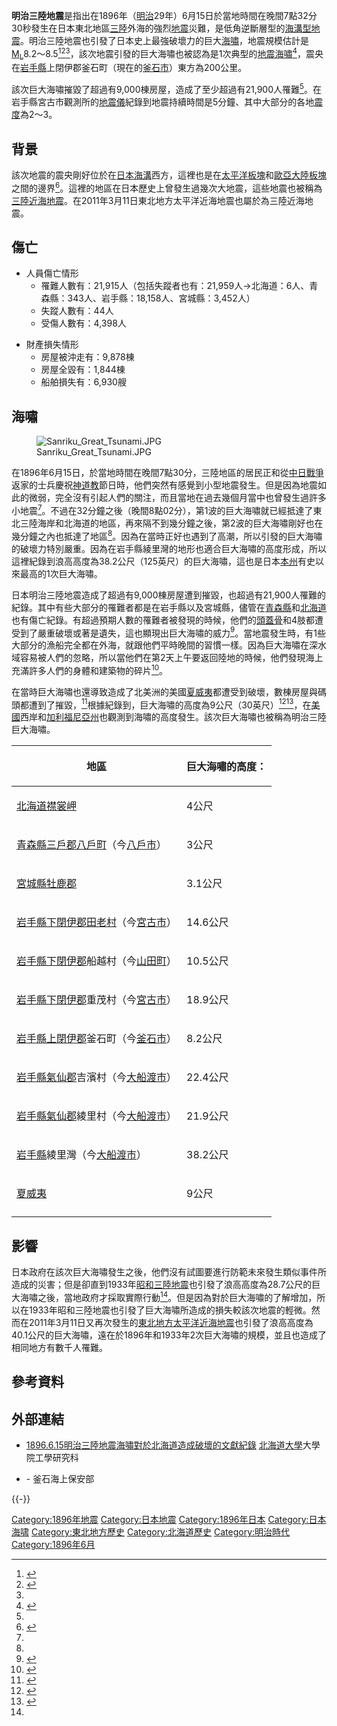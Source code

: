 {{noteTA |G1=Earthquake }}
{{Infobox earthquake
| 標題=明治三陸地震
| image=Meiji-Sanriku earthquake 02.jpg
| image size=250px
|map2 = {{Location map | Japan
 | label=
 | lat=39.5
 | long=144.0
 | mark=Bullseye1.png
 | marksize=41
 | position=top
 | width= 250
 | float=center
 | caption=
 | relief=}}震央位置圖
| 日期=1896年6月15日
| 地圖=
| 規模= 8.2～8.5[[黎克特制地震震級|M<sub>L</sub>]]
| 深度=
| tsunami = 38.2公尺
| 震中=[[日本|日本]][[岩手縣|岩手縣]]上閉伊郡釜石町東方為200公里
| 受影響地區=[[日本|日本]]：[[東北地方|東北地方]]與[[北海道地方|北海道地方]]
| 傷亡人數=罹難人數有：21,959人（包括失蹤者）<br />傷者人數有：4,398人
|time=7:32 pm}}
{{Japanese|image= | width = 244px|japanese=明治三陸地震|kana=めいじさんりくじしん|romaji=Meiji Sanriku dai shinsai|舊寫=明治三陸地震}}

'''明治三陸地震'''是指出在1896年（[[明治|明治]]29年）6月15日於當地時間在晚間7點32分30秒發生在日本東北地區[[三陸|三陸]]外海的強烈[[地震|地震]]災難，是低角逆斷層型的[[海溝型地震|海溝型地震]]。明治三陸地震也引發了日本史上最強破壞力的巨大[[海嘯|海嘯]]，地震規模估計是[[黎克特制地震震級|M<sub>L</sub>]]8.2～8.5<ref>{{Cite journal|author=Abe, K.|year= 1981|title= Physical size of tsunamigenic earthquakes of the northwestern Pacific|journal= Phys. Earth Planet. Int.|volume= 27|pages= 194–205}}</ref><ref name="USGS2">{{cite web |url=http://earthquake.usgs.gov/earthquakes/world/events/1896_06_15.php |title=Historic Earthquakes: Sanriku, Japan |publisher=U.S. Geological Survey |accessdate=2009-05-19 |deadurl=yes |archiveurl=https://web.archive.org/web/20100128122201/http://earthquake.usgs.gov/earthquakes/world/events/1896_06_15.php |archivedate=2010-01-28 }}</ref><ref name="Nakao"/>，該次地震引發的巨大海嘯也被認為是1次典型的[[地震海嘯|地震海嘯]]<ref>{{Cite journal|author=Kanamori, H.|year=1972|title=Mechanism of tsunami earthquakes|journal=Phys. Earth Planet. Int.|volume=6|pages=346–359|url=http://www.gps.caltech.edu/uploads/File/People/kanamori/HKpepi72c.pdf|access-date=2011-03-31|archive-date=2011-06-14|archive-url=https://web.archive.org/web/20110614131951/http://www.gps.caltech.edu/uploads/File/People/kanamori/HKpepi72c.pdf|dead-url=no}}</ref>，震央在[[岩手縣|岩手縣]]上閉伊郡釜石町（現在的[[釜石市|釜石市]]）東方為200公里。

該次巨大海嘯摧毀了超過有9,000棟房屋，造成了至少超過有21,900人罹難<ref name="Nakao"/>。在岩手縣宮古市觀測所的[[地震儀|地震儀]]紀錄到地震持續時間是5分鐘、其中大部分的各地[[日本氣象廳震度等級|震度]]為2～3。

==背景==
該次地震的震央剛好位於在[[日本海溝|日本海溝]]西方，這裡也是在[[太平洋板塊|太平洋板塊]]和[[歐亞大陸板塊|歐亞大陸板塊]]之間的邊界<ref name="Tanioka">{{cite journal|last=Tanioka|first=Yuichiro|coauthors=Sataka K.|year=1996|title=Fault parameters of the 1896 Sanriku Tsunami Earthquake estimated from Tsunami Numerical Modeling|journal=Geophysical Research Letters|volume=23|issue=3|pages=1549–1552|url=http://www.agu.org/pubs/crossref/1996/96GL01479.shtml|access-date=2011-03-31|archive-date=2011-05-31|archive-url=https://web.archive.org/web/20110531170832/http://www.agu.org/pubs/crossref/1996/96GL01479.shtml|dead-url=no}}</ref>。這裡的地區在日本歷史上曾發生過幾次大地震，這些地震也被稱為[[三陸近海地震|三陸近海地震]]。在2011年3月11日東北地方太平洋近海地震也屬於為三陸近海地震。

==傷亡==
*人員傷亡情形
**罹難人數有：21,915人（包括失蹤者也有：21,959人→北海道：6人、青森縣：343人、岩手縣：18,158人、宮城縣：3,452人）
**失蹤人數有：44人　
**受傷人數有：4,398人

*財產損失情形
**房屋被沖走有：9,878棟
**房屋全毀有：1,844棟
**船舶損失有：6,930艘

==海嘯==
[[File:Sanriku_Great_Tsunami.JPG|thumb]]

在1896年6月15日，於當地時間在晚間7點30分，三陸地區的居民正和從[[甲午战争|中日戰爭]]返家的士兵慶祝[[神道教|神道教]]節日時，他們突然有感覺到小型地震發生。但是因為地震如此的微弱，完全沒有引起人們的關注，而且當地在過去幾個月當中也曾發生過許多小地震<ref name="Nakao"/>。不過在32分鐘之後（晚間8點02分），第1波的巨大海嘯就已經抵達了東北三陸海岸和北海道的地區，再來隔不到幾分鐘之後，第2波的巨大海嘯剛好也在幾分鐘之內也抵達了地區<ref name="Nakao"/>。因為在當時正好也遇到了高潮，所以引發的巨大海嘯的破壞力特別嚴重。因為在岩手縣綾里灣的地形也適合巨大海嘯的高度形成，所以這裡紀錄到浪高高度為38.2公尺（125英尺）的巨大海嘯，這也是日本[[本州|本州]]有史以來最高的1次巨大海嘯。

日本明治三陸地震造成了超過有9,000棟房屋遭到摧毀，也超過有21,900人罹難的紀錄。其中有些大部分的罹難者都是在岩手縣以及宮城縣，儘管在[[青森縣|青森縣]]和[[北海道|北海道]]也有傷亡紀錄。有超過預期人數的罹難者被發現的時候，他們的[[頭蓋骨|頭蓋骨]]和4肢都遭受到了嚴重破壞或著是遺失，這也顯現出巨大海嘯的威力<ref name="Nakao">{{cite web|url=http://shippai.jst.go.jp/en/Detail?fn=2&id=CA1000616|title=The Great Meiji Sanriku Tsunami June 15, 1896 at the Sanriku coast of the Tohoku region|last=Nakao|first=Masayuki|accessdate=2009-10-18|deadurl=yes|archiveurl=https://web.archive.org/web/20081223230738/http://shippai.jst.go.jp/en/Detail?fn=2&id=CA1000616|archivedate=2008年12月23日}}</ref>。當地震發生時，有1些大部分的漁船完全都在外海，就跟他們平時晚間的習慣一樣。因為巨大海嘯在深水域容易被人們的忽略，所以當他們在第2天上午要返回陸地的時候，他們發現海上充滿許多人們的身體和建築物的碎片<ref name="Kusky">{{cite book|last=Kusky|first=Timothy M.|title=Geological hazards: a sourcebook|publisher=Greenwood Press|year=2003|pages=312|url=http://books.google.co.uk/books?id=ZnARN4s-WRkC&pg=PA94&lpg=PA94&dq=1896+sanriku+earthquake+27,000+casualties&source=bl&ots=19PXmqjNw3&sig=LP0rxz7z7H-DBqFUmVMcC-nnRlY&hl=en&ei=Y4PcStWDI9X24AaKk5j1Bg&sa=X&oi=book_result&ct=result&resnum=3&ved=0CBEQ6AEwAjge#v=onepage&q=&f=false|access-date=2011-03-31|archive-date=2012-03-02|archive-url=https://web.archive.org/web/20120302024433/http://books.google.co.uk/books?id=ZnARN4s-WRkC&pg=PA94&lpg=PA94&dq=1896+sanriku+earthquake+27,000+casualties&source=bl&ots=19PXmqjNw3&sig=LP0rxz7z7H-DBqFUmVMcC-nnRlY&hl=en&ei=Y4PcStWDI9X24AaKk5j1Bg&sa=X&oi=book_result&ct=result&resnum=3&ved=0CBEQ6AEwAjge#v=onepage&q=&f=false|dead-url=no}}</ref>。

在當時巨大海嘯也還導致造成了北美洲的美國[[夏威夷|夏威夷]]都遭受到破壞，數棟房屋與碼頭都遭到了摧毀，<ref name="USGS">{{cite web|url=https://earthquake.usgs.gov/learn/today/index.php?month=6&day=15&submit=View+Date|title=Today in Earthquake History: June 15|author=USGS|accessdate=2009-10-18|archive-date=2012-07-23|archive-url=https://www.webcitation.org/69NeZhJQn?url=http://earthquake.usgs.gov/learn/today/index.php?month=6|dead-url=no}}</ref>根據紀錄到，巨大海嘯的高度為9公尺（30英尺）<ref name="Hatori">{{cite journal|last=Hatori|first=Tokutaro|year=1963|title=On the Tsunamis along the Island of Hawaii|journal=Bulletin of the Earthquake Research Institute|volume=41|pages=49–59|url=http://repository.dl.itc.u-tokyo.ac.jp/dspace/bitstream/2261/12096/1/ji0411005.pdf|access-date=2011-03-31|archive-date=2011-10-06|archive-url=https://web.archive.org/web/20111006004245/http://repository.dl.itc.u-tokyo.ac.jp/dspace/bitstream/2261/12096/1/ji0411005.pdf|dead-url=yes}}</ref><ref name="meijisanriku-usgs">{{cite web|url=http://earthquake.usgs.gov/regional/world/events/1896_06_15.php|title=Historic Earthquakes: Sanriku, Japan, 1896 June 15 UTC , Magnitude 8.5|publisher=[[美國地質調查局|美國地質調查局]]|date=2009-01-29|accessdate=2009-05-19|deadurl=yes|archiveurl=https://web.archive.org/web/20090509154555/http://earthquake.usgs.gov/regional/world/events/1896_06_15.php|archivedate=2009-05-09}}</ref>，在[[美國|美國]]西岸和[[加利福尼亞州|加利福尼亞州]]也觀測到海嘯的高度發生。該次巨大海嘯也被稱為明治三陸巨大海嘯。

{| class="wikitable collapsible" class= "wikitable sortable"
|-
! 地區  !! 巨大海嘯的高度：
|-
| [[北海道|北海道]][[襟裳岬|襟裳岬]] || 4公尺  
|-
| [[青森縣|青森縣]][[三戶郡|三戶郡]][[八戶町|八戶町]]（今[[八戶市|八戶市]]） || 3公尺  
|-
| [[宮城縣|宮城縣]][[牡鹿郡|牡鹿郡]] || 3.1公尺  
|-
| [[岩手縣|岩手縣]][[下閉伊郡|下閉伊郡]][[田老村|田老村]]（今[[宮古市|宮古市]]） || 14.6公尺  
|-
| [[岩手縣|岩手縣]][[下閉伊郡|下閉伊郡]]船越村（今[[山田町|山田町]]） || 10.5公尺  
|-
| [[岩手縣|岩手縣]][[下閉伊郡|下閉伊郡]]重茂村（今[[宮古市|宮古市]]） || 18.9公尺  
|-
| [[岩手縣|岩手縣]][[上閉伊郡|上閉伊郡]]釜石町（今[[釜石市|釜石市]]） || 8.2公尺 
|-
| [[岩手縣|岩手縣]][[氣仙郡|氣仙郡]]吉濱村（今[[大船渡市|大船渡市]]） || 22.4公尺  
|-
| [[岩手縣|岩手縣]][[氣仙郡|氣仙郡]]綾里村（今[[大船渡市|大船渡市]]） || 21.9公尺
|-
| [[岩手縣|岩手縣]]綾里灣（今[[大船渡市|大船渡市]]） || 38.2公尺
|-
| [[夏威夷|夏威夷]] || 9公尺  
|-
|}

==影響==
日本政府在該次巨大海嘯發生之後，他們沒有試圖要進行防範未來發生類似事件所造成的災害；但是卻直到1933年[[昭和三陸地震|昭和三陸地震]]也引發了浪高高度為28.7公尺的巨大海嘯之後，當地政府才採取實際行動<ref name="Nakao"/>。但是因為對於巨大海嘯的了解增加，所以在1933年昭和三陸地震也引發了巨大海嘯所造成的損失較該次地震的輕微。然而在2011年3月11日又再次發生的[[2011年日本東北地方太平洋近海地震|東北地方太平洋近海地震]]也引發了浪高高度為40.1公尺的巨大海嘯，遠在於1896年和1933年2次巨大海嘯的規模，並且也造成了相同地方有數千人罹難。

==參考資料==
{{Reflist}}

==外部連結==
* [http://ci.nii.ac.jp/naid/110006344041/ 1896.6.15明治三陸地震海嘯對於北海道造成破壞的文獻紀錄] {{Wayback|url=http://ci.nii.ac.jp/naid/110006344041/ |date=20090827165703 }}[[北海道大學|北海道大學]]大學院工學研究科
* {{PDFlink|[http://www.kaiho.mlit.go.jp/02kanku/kamaishi/tsunami/kamaishikyugo.pdf 明治三陸地震海嘯影響範圍（釜石港救援情報圖）]}} - 釜石海上保安部 

{{-}}
{{日本地震}}

[[Category:1896年地震|Category:1896年地震]]
[[Category:日本地震|Category:日本地震]]
[[Category:1896年日本|Category:1896年日本]]
[[Category:日本海啸|Category:日本海啸]]
[[Category:東北地方歷史|Category:東北地方歷史]]
[[Category:北海道歷史|Category:北海道歷史]]
[[Category:明治時代|Category:明治時代]]
[[Category:1896年6月|Category:1896年6月]]